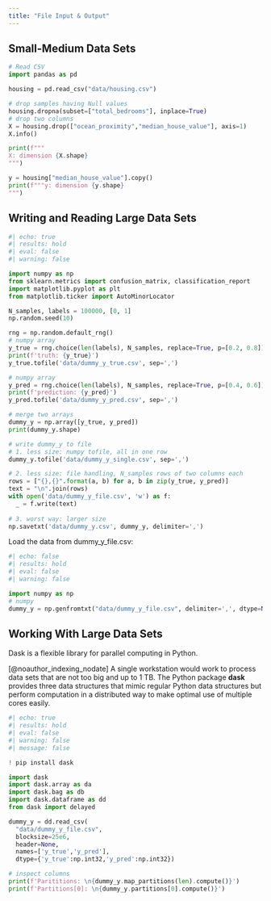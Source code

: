 ```yaml
---
title: "File Input & Output"
---
```


## Small-Medium Data Sets

```python
# Read CSV 
import pandas as pd

housing = pd.read_csv("data/housing.csv")

# drop samples having Null values
housing.dropna(subset=["total_bedrooms"], inplace=True)  
# drop two columns
X = housing.drop(["ocean_proximity","median_house_value"], axis=1)
X.info()

print(f"""
X: dimension {X.shape}  
""")

y = housing["median_house_value"].copy()
print(f"""y: dimension {y.shape}  
""")

```




## Writing and Reading Large Data Sets

```python
#| echo: true
#| results: hold
#| eval: false
#| warning: false

import numpy as np
from sklearn.metrics import confusion_matrix, classification_report
import matplotlib.pyplot as plt
from matplotlib.ticker import AutoMinorLocator

N_samples, labels = 100000, [0, 1]
np.random.seed(10)

rng = np.random.default_rng()
# numpy array 
y_true = rng.choice(len(labels), N_samples, replace=True, p=[0.2, 0.8]) 
print(f'truth: {y_true}')
y_true.tofile('data/dummy_y_true.csv', sep=',')

# numpy array
y_pred = rng.choice(len(labels), N_samples, replace=True, p=[0.4, 0.6]) 
print(f'prediction: {y_pred}')
y_pred.tofile('data/dummy_y_pred.csv', sep=',')

# merge two arrays
dummy_y = np.array([y_true, y_pred])
print(dummy_y.shape)

# write dummy_y to file
# 1. less size: numpy tofile, all in one row
dummy_y.tofile('data/dummy_y_single.csv', sep=',')

# 2. less size: file handling, N_samples rows of two columns each
rows = ["{},{}".format(a, b) for a, b in zip(y_true, y_pred)]
text = "\n".join(rows)
with open('data/dummy_y_file.csv', 'w') as f:
  _ = f.write(text)
  
# 3. worst way: larger size
np.savetxt('data/dummy_y.csv', dummy_y, delimiter=',')

```


Load the data from dummy_y_file.csv:

```python
#| echo: false
#| results: hold
#| eval: false
#| warning: false

import numpy as np
# numpy
dummy_y = np.genfromtxt("data/dummy_y_file.csv", delimiter=',', dtype=None)

```






## Working With Large Data Sets

Dask is a flexible library for parallel computing in Python.

[@noauthor_indexing_nodate] A single workstation would work to process data sets that are not too big and up to 1 TB. The Python package **dask** provides three data structures that mimic regular Python data structures but perform computation in a distributed way to make optimal use of multiple cores easily.

```python
#| echo: true
#| results: hold
#| eval: false
#| warning: false
#| message: false

! pip install dask

import dask
import dask.array as da
import dask.bag as db
import dask.dataframe as dd
from dask import delayed

dummy_y = dd.read_csv(
  "data/dummy_y_file.csv", 
  blocksize=25e6, 
  header=None, 
  names=['y_true','y_pred'], 
  dtype={'y_true':np.int32,'y_pred':np.int32})

# inspect columns
print(f'Parititions: \n{dummy_y.map_partitions(len).compute()}')
print(f'Partitions[0]: \n{dummy_y.partitions[0].compute()}')


```


